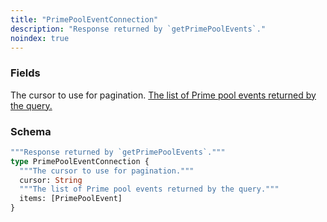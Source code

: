 ```yaml
---
title: "PrimePoolEventConnection"
description: "Response returned by `getPrimePoolEvents`."
noindex: true
---
```


### Fields

<ResponseField name="cursor" type="String">
  The cursor to use for pagination.
</ResponseField>

<a href="/api-reference/types/primepoolevent">
  <ResponseField name="items" type="[PrimePoolEvent]">
    The list of Prime pool events returned by the query.
  </ResponseField>
</a>

### Schema


```graphql 
"""Response returned by `getPrimePoolEvents`."""
type PrimePoolEventConnection {
  """The cursor to use for pagination."""
  cursor: String
  """The list of Prime pool events returned by the query."""
  items: [PrimePoolEvent]
}
```
